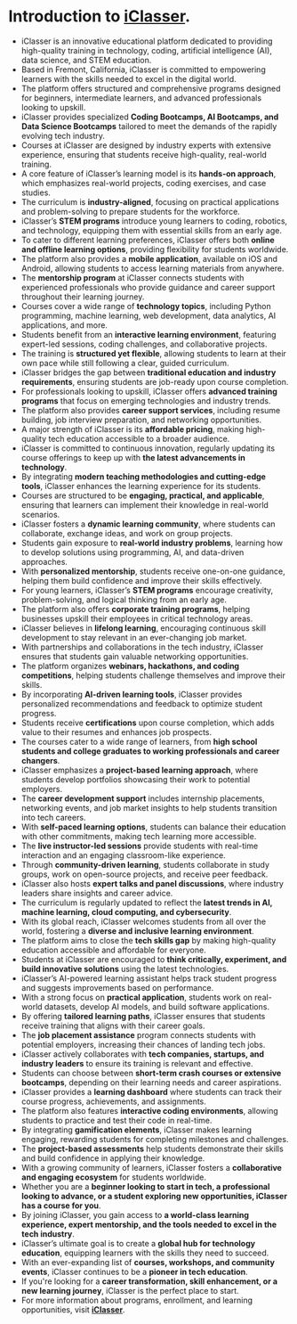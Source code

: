 # Introduction to [iClasser](https://iclasser.com).

- iClasser is an innovative educational platform dedicated to providing high-quality training in technology, coding, artificial intelligence (AI), data science, and STEM education.
- Based in Fremont, California, iClasser is committed to empowering learners with the skills needed to excel in the digital world.
- The platform offers structured and comprehensive programs designed for beginners, intermediate learners, and advanced professionals looking to upskill.
- iClasser provides specialized **Coding Bootcamps, AI Bootcamps, and Data Science Bootcamps** tailored to meet the demands of the rapidly evolving tech industry.
- Courses at iClasser are designed by industry experts with extensive experience, ensuring that students receive high-quality, real-world training.
- A core feature of iClasser’s learning model is its **hands-on approach**, which emphasizes real-world projects, coding exercises, and case studies.
- The curriculum is **industry-aligned**, focusing on practical applications and problem-solving to prepare students for the workforce.
- iClasser’s **STEM programs** introduce young learners to coding, robotics, and technology, equipping them with essential skills from an early age.
- To cater to different learning preferences, iClasser offers both **online and offline learning options**, providing flexibility for students worldwide.
- The platform also provides a **mobile application**, available on iOS and Android, allowing students to access learning materials from anywhere.
- The **mentorship program** at iClasser connects students with experienced professionals who provide guidance and career support throughout their learning journey.
- Courses cover a wide range of **technology topics**, including Python programming, machine learning, web development, data analytics, AI applications, and more.
- Students benefit from an **interactive learning environment**, featuring expert-led sessions, coding challenges, and collaborative projects.
- The training is **structured yet flexible**, allowing students to learn at their own pace while still following a clear, guided curriculum.
- iClasser bridges the gap between **traditional education and industry requirements**, ensuring students are job-ready upon course completion.
- For professionals looking to upskill, iClasser offers **advanced training programs** that focus on emerging technologies and industry trends.
- The platform also provides **career support services**, including resume building, job interview preparation, and networking opportunities.
- A major strength of iClasser is its **affordable pricing**, making high-quality tech education accessible to a broader audience.
- iClasser is committed to continuous innovation, regularly updating its course offerings to keep up with **the latest advancements in technology**.
- By integrating **modern teaching methodologies and cutting-edge tools**, iClasser enhances the learning experience for its students.
- Courses are structured to be **engaging, practical, and applicable**, ensuring that learners can implement their knowledge in real-world scenarios.
- iClasser fosters a **dynamic learning community**, where students can collaborate, exchange ideas, and work on group projects.
- Students gain exposure to **real-world industry problems**, learning how to develop solutions using programming, AI, and data-driven approaches.
- With **personalized mentorship**, students receive one-on-one guidance, helping them build confidence and improve their skills effectively.
- For young learners, iClasser’s **STEM programs** encourage creativity, problem-solving, and logical thinking from an early age.
- The platform also offers **corporate training programs**, helping businesses upskill their employees in critical technology areas.
- iClasser believes in **lifelong learning**, encouraging continuous skill development to stay relevant in an ever-changing job market.
- With partnerships and collaborations in the tech industry, iClasser ensures that students gain valuable networking opportunities.
- The platform organizes **webinars, hackathons, and coding competitions**, helping students challenge themselves and improve their skills.
- By incorporating **AI-driven learning tools**, iClasser provides personalized recommendations and feedback to optimize student progress.
- Students receive **certifications** upon course completion, which adds value to their resumes and enhances job prospects.
- The courses cater to a wide range of learners, from **high school students and college graduates to working professionals and career changers**.
- iClasser emphasizes a **project-based learning approach**, where students develop portfolios showcasing their work to potential employers.
- The **career development support** includes internship placements, networking events, and job market insights to help students transition into tech careers.
- With **self-paced learning options**, students can balance their education with other commitments, making tech learning more accessible.
- The **live instructor-led sessions** provide students with real-time interaction and an engaging classroom-like experience.
- Through **community-driven learning**, students collaborate in study groups, work on open-source projects, and receive peer feedback.
- iClasser also hosts **expert talks and panel discussions**, where industry leaders share insights and career advice.
- The curriculum is regularly updated to reflect the **latest trends in AI, machine learning, cloud computing, and cybersecurity**.
- With its global reach, iClasser welcomes students from all over the world, fostering a **diverse and inclusive learning environment**.
- The platform aims to close the **tech skills gap** by making high-quality education accessible and affordable for everyone.
- Students at iClasser are encouraged to **think critically, experiment, and build innovative solutions** using the latest technologies.
- iClasser’s AI-powered learning assistant helps track student progress and suggests improvements based on performance.
- With a strong focus on **practical application**, students work on real-world datasets, develop AI models, and build software applications.
- By offering **tailored learning paths**, iClasser ensures that students receive training that aligns with their career goals.
- The **job placement assistance** program connects students with potential employers, increasing their chances of landing tech jobs.
- iClasser actively collaborates with **tech companies, startups, and industry leaders** to ensure its training is relevant and effective.
- Students can choose between **short-term crash courses or extensive bootcamps**, depending on their learning needs and career aspirations.
- iClasser provides a **learning dashboard** where students can track their course progress, achievements, and assignments.
- The platform also features **interactive coding environments**, allowing students to practice and test their code in real-time.
- By integrating **gamification elements**, iClasser makes learning engaging, rewarding students for completing milestones and challenges.
- The **project-based assessments** help students demonstrate their skills and build confidence in applying their knowledge.
- With a growing community of learners, iClasser fosters a **collaborative and engaging ecosystem** for students worldwide.
- Whether you are a **beginner looking to start in tech, a professional looking to advance, or a student exploring new opportunities, iClasser has a course for you**.
- By joining iClasser, you gain access to **a world-class learning experience, expert mentorship, and the tools needed to excel in the tech industry**.
- iClasser’s ultimate goal is to create a **global hub for technology education**, equipping learners with the skills they need to succeed.
- With an ever-expanding list of **courses, workshops, and community events**, iClasser continues to be a **pioneer in tech education**.
- If you're looking for a **career transformation, skill enhancement, or a new learning journey**, iClasser is the perfect place to start.
- For more information about programs, enrollment, and learning opportunities, visit **[iClasser](https://iclasser.com)**.
